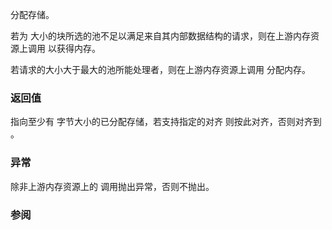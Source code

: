 {{cpp/memory/unsynchronized_pool_resource/title|do_allocate}}
{{cpp/memory/unsynchronized_pool_resource/navbar}}
{{ddcl|since=c++17|1=
virtual void* do_allocate( std::size_t bytes, std::size_t alignment );
}}

分配存储。 

若为 {{c|bytes}} 大小的块所选的池不足以满足来自其内部数据结构的请求，则在上游内存资源上调用 {{tt|allocate()}} 以获得内存。

若请求的大小大于最大的池所能处理者，则在上游内存资源上调用 {{tt|allocate()}} 分配内存。

=== 返回值 ===
指向至少有 {{c|bytes}} 字节大小的已分配存储，若支持指定的对齐 {{c|alignment}} 则按此对齐，否则对齐到 {{c|alignof(std::max_align_t)}}。

=== 异常 ===
除非上游内存资源上的 {{tt|allocate()}} 调用抛出异常，否则不抛出。

=== 参阅 ===
{{dsc begin}}
{{dsc inc|cpp/memory/memory_resource/dsc allocate}}
{{dsc inc|cpp/memory/memory_resource/dsc do_allocate}}
{{dsc end}}

{{langlinks|en|es|ja|ru}}